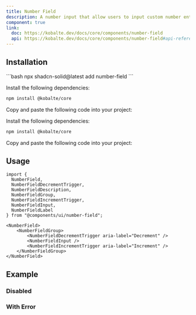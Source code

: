 ```yaml
---
title: Number Field
description: A number input that allow users to input custom number entries with a keyboard.
component: true
link:
  doc: https://kobalte.dev/docs/core/components/number-field
  api: https://kobalte.dev/docs/core/components/number-field#api-reference
---
```



<ComponentPreview name="number-field-demo" code={DemoCode} client:only="solid-js" />

## Installation

<ComponentInstallation client:only="solid-js">

<Fragment slot="cli">
```bash
npx shadcn-solid@latest add number-field
```
</Fragment>

<Step slot="tw">

<StepItem>Install the following dependencies:</StepItem>
```bash
npm install @kobalte/core
```

<StepItem>Copy and paste the following code into your project:</StepItem>
<RawCode code={TwRawCode} client:only="solid-js" />

</Step>

<Step slot="uno">

<StepItem>Install the following dependencies:</StepItem>
```bash
npm install @kobalte/core
```

<StepItem>Copy and paste the following code into your project:</StepItem>
<RawCode code={UnoRawCode} client:only="solid-js" />

</Step>

</ComponentInstallation>

## Usage

```tsx
import {
  NumberField,
  NumberFieldDecrementTrigger,
  NumberFieldDescription,
  NumberFieldGroup,
  NumberFieldIncrementTrigger,
  NumberFieldInput,
  NumberFieldLabel
} from "@components/ui/number-field";
```

```tsx
<NumberField>
    <NumberFieldGroup>
        <NumberFieldDecrementTrigger aria-label="Decrement" />
        <NumberFieldInput />
        <NumberFieldIncrementTrigger aria-label="Increment" />
    </NumberFieldGroup>
</NumberField>
```

## Example

### Disabled

<ComponentPreview name="number-field-disabled-demo" code={DemoCode2} client:only="solid-js" />

### With Error

<ComponentPreview name="number-field-with-error-demo"  code={DemoCode3} client:only="solid-js" />
